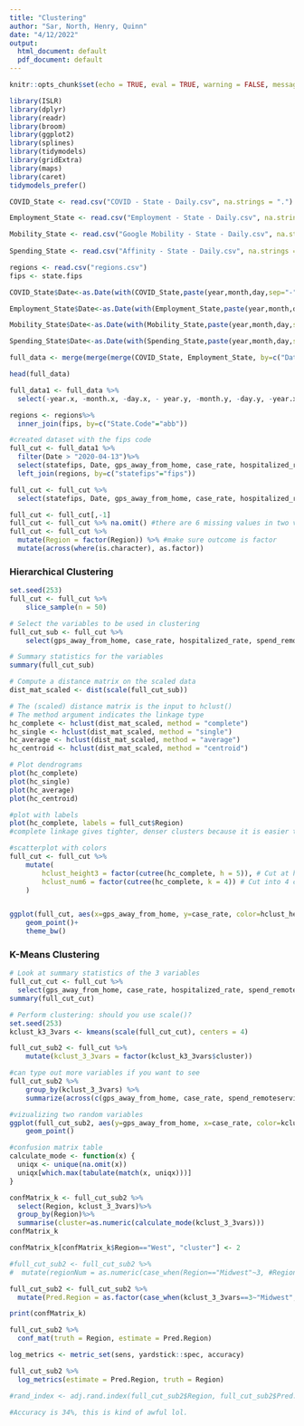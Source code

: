 ```yaml
---
title: "Clustering"
author: "Sar, North, Henry, Quinn"
date: "4/12/2022"
output:
  html_document: default
  pdf_document: default
---
```


```r
knitr::opts_chunk$set(echo = TRUE, eval = TRUE, warning = FALSE, message = FALSE, tidy = TRUE)
```

```r
library(ISLR)
library(dplyr)
library(readr)
library(broom)
library(ggplot2)
library(splines)
library(tidymodels)
library(gridExtra)
library(maps)
library(caret)
tidymodels_prefer()
```

```r
COVID_State <- read.csv("COVID - State - Daily.csv", na.strings = ".")

Employment_State <- read.csv("Employment - State - Daily.csv", na.strings = ".")

Mobility_State <- read.csv("Google Mobility - State - Daily.csv", na.strings = ".")
  
Spending_State <- read.csv("Affinity - State - Daily.csv", na.strings = ".")

regions <- read.csv("regions.csv")
fips <- state.fips
```


```r
COVID_State$Date<-as.Date(with(COVID_State,paste(year,month,day,sep="-")),"%Y-%m-%d")

Employment_State$Date<-as.Date(with(Employment_State,paste(year,month,day,sep="-")),"%Y-%m-%d")

Mobility_State$Date<-as.Date(with(Mobility_State,paste(year,month,day,sep="-")),"%Y-%m-%d")

Spending_State$Date<-as.Date(with(Spending_State,paste(year,month,day,sep="-")),"%Y-%m-%d")

full_data <- merge(merge(merge(COVID_State, Employment_State, by=c("Date","statefips")), Mobility_State, by=c("Date","statefips")), Spending_State, by=c("Date","statefips"))

head(full_data)

full_data1 <- full_data %>%
  select(-year.x, -month.x, -day.x, - year.y, -month.y, -day.y, -year.x )

regions <- regions%>%
  inner_join(fips, by=c("State.Code"="abb"))

#created dataset with the fips code
full_cut <- full_data1 %>%
  filter(Date > "2020-04-13")%>%
  select(statefips, Date, gps_away_from_home, case_rate, hospitalized_rate, spend_remoteservices, spend_hcs, emp_incbelowmed)%>%
  left_join(regions, by=c("statefips"="fips"))

full_cut <- full_cut %>%
  select(statefips, Date, gps_away_from_home, case_rate, hospitalized_rate, spend_remoteservices, spend_hcs, emp_incbelowmed,State.Code, Region, Division)

full_cut <- full_cut[,-1]
full_cut <- full_cut %>% na.omit() #there are 6 missing values in two variables
full_cut <- full_cut %>%
  mutate(Region = factor(Region)) %>% #make sure outcome is factor
  mutate(across(where(is.character), as.factor))
```


### Hierarchical Clustering

```r
set.seed(253)
full_cut <- full_cut %>%
    slice_sample(n = 50)

# Select the variables to be used in clustering
full_cut_sub <- full_cut %>%
    select(gps_away_from_home, case_rate, hospitalized_rate, spend_remoteservices, spend_hcs, emp_incbelowmed)

# Summary statistics for the variables
summary(full_cut_sub)

# Compute a distance matrix on the scaled data
dist_mat_scaled <- dist(scale(full_cut_sub))

# The (scaled) distance matrix is the input to hclust()
# The method argument indicates the linkage type
hc_complete <- hclust(dist_mat_scaled, method = "complete")
hc_single <- hclust(dist_mat_scaled, method = "single")
hc_average <- hclust(dist_mat_scaled, method = "average")
hc_centroid <- hclust(dist_mat_scaled, method = "centroid")

# Plot dendrograms
plot(hc_complete)
plot(hc_single)
plot(hc_average)
plot(hc_centroid)

#plot with labels
plot(hc_complete, labels = full_cut$Region)
#complete linkage gives tighter, denser clusters because it is easier to split on the 4 clusters that I wanted. I also hoped the clusters would be clearly defined into 4 regions.

#scatterplot with colors
full_cut <- full_cut %>%
    mutate(
        hclust_height3 = factor(cutree(hc_complete, h = 5)), # Cut at height (h) 3
        hclust_num6 = factor(cutree(hc_complete, k = 4)) # Cut into 4 clusters (k)
    )


ggplot(full_cut, aes(x=gps_away_from_home, y=case_rate, color=hclust_height3))+
    geom_point()+
    theme_bw()
```


### K-Means Clustering

```r
# Look at summary statistics of the 3 variables
full_cut_cut <- full_cut %>%
  select(gps_away_from_home, case_rate, hospitalized_rate, spend_remoteservices,spend_hcs, emp_incbelowmed)
summary(full_cut_cut)

# Perform clustering: should you use scale()?
set.seed(253)
kclust_k3_3vars <- kmeans(scale(full_cut_cut), centers = 4)

full_cut_sub2 <- full_cut %>%
    mutate(kclust_3_3vars = factor(kclust_k3_3vars$cluster))

#can type out more variables if you want to see
full_cut_sub2 %>%
    group_by(kclust_3_3vars) %>%
    summarize(across(c(gps_away_from_home, case_rate, spend_remoteservices,spend_hcs, emp_incbelowmed), mean))
```

```r
#vizualizing two random variables
ggplot(full_cut_sub2, aes(y=gps_away_from_home, x=case_rate, color=kclust_3_3vars, shape=Region)) +
    geom_point()
```

```r
#confusion matrix table
calculate_mode <- function(x) {
  uniqx <- unique(na.omit(x))
  uniqx[which.max(tabulate(match(x, uniqx)))]
}

confMatrix_k <- full_cut_sub2 %>%
  select(Region, kclust_3_3vars)%>%
  group_by(Region)%>%
  summarise(cluster=as.numeric(calculate_mode(kclust_3_3vars)))
confMatrix_k

confMatrix_k[confMatrix_k$Region=="West", "cluster"] <- 2

#full_cut_sub2 <- full_cut_sub2 %>%
#  mutate(regionNum = as.numeric(case_when(Region=="Midwest"~3, #Region=="Northeast"~4,Region=="South"~1,Region=="West"~2)))

full_cut_sub2 <- full_cut_sub2 %>%
  mutate(Pred.Region = as.factor(case_when(kclust_3_3vars==3~"Midwest", kclust_3_3vars==4~"Northeast",kclust_3_3vars==1~"South",kclust_3_3vars==2~"West")))

print(confMatrix_k)

full_cut_sub2 %>%
  conf_mat(truth = Region, estimate = Pred.Region)
```

```r
log_metrics <- metric_set(sens, yardstick::spec, accuracy)

full_cut_sub2 %>% 
  log_metrics(estimate = Pred.Region, truth = Region)

#rand_index <- adj.rand.index(full_cut_sub2$Region, full_cut_sub2$Pred.Region)

#Accuracy is 34%, this is kind of awful lol.
```
